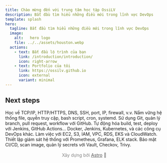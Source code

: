```yaml
---
title: Chào mừng đến với trung tâm học tập OssiLV
description: Bắt đầu tìm hiểu những điều mới trong lĩnh vực DevOps
template: splash
hero:
  tagline: Bắt đầu tìm hiểu những điều mới trong lĩnh vực DevOps
  image:
    alt:   hero logo
    file: ../../assets/houston.webp
  actions:
    - text: Bắt đầu lộ trình của bạn
      link: /introduction/introduction/
      icon: right-arrow
    - text: Portfolio của tôi
      link: https://ossilv.github.io
      icon: external
      variant: minimal
---
```




## Next steps

<CardGrid stagger>
    <Card title="1. Networking" icon="setting">
        Học về TCP/IP, HTTP/HTTPS, DNS, SSH, port, IP, firewall, v.v.
    </Card>
    <Card title="2. Linux" icon="linux">
        Nắm vững hệ thống file, quyền truy cập, bash script, cron, systemd.
    </Card>
    <Card title="3. Git & GitHub" icon="seti:git">
        Sử dụng Git, quản lý branch, pull request, workflow với GitHub.
    </Card>
    <Card title="4. CI/CD" icon="random">
        Tự động hóa build, test, deploy với Jenkins, GitHub Actions...
    </Card>
    <Card title="5. Tools" icon="puzzle">
        Docker, Jenkins, Kubernetes, và các công cụ DevOps khác.
    </Card>
    <Card title="6. Cloud - AWS" icon="cloudflare">
        Làm việc với EC2, S3, IAM, VPC, RDS, EKS và CloudWatch.
    </Card>
    <Card title="7. Monitoring & Logging" icon="magnifier">
        Thiết lập giám sát hệ thống với Prometheus, Grafana, ELK stack.
    </Card>
    <Card title="8. DevSecOps" icon="rocket">
        Bảo mật CI/CD, scan image, quản lý secrets với Vault, Checkov, Trivy.
    </Card>
</CardGrid>

<footer style="text-align: center; font-size: 0.9rem; color: #888; padding: 1rem;">
    Xây dựng bởi <a href="https://astro.build/" target="_blank" rel="noopener noreferrer" style="color: #555; text-decoration: underline;">Astro</a> 🚀
</footer>


